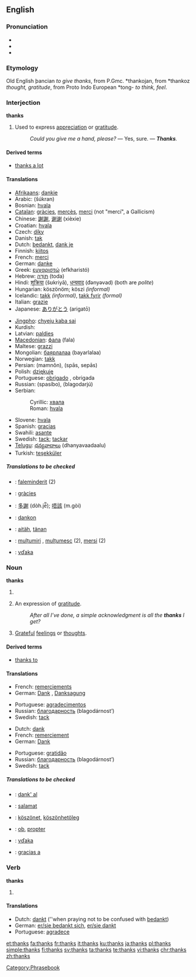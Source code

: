 ==English==

===Pronunciation===
*{{IPA|/θæŋks/}}
*{{SAMPA|/T{Nks/}}
*{{audio|en-us-thanks.ogg|Audio (US)}}

===Etymology===
Old English þancian ''to give thanks'', from P.Gmc. *thankojan, from *thankoz ''thought, gratitude'', from Proto Indo European *tong- ''to think, feel''.

===Interjection===
'''thanks'''

# Used to express [[appreciation]] or [[gratitude]].
#:''Could you give me a hand, please?'' — Yes, sure. — '''''Thanks'''.''

====Derived terms====
*[[thanks a lot]]

====Translations====
{{top}}
*[[Afrikaans]]: [[dankie]]
*Arabic: {{ARchar|[[شكرا|شكرًا]]}} (šúkran)
*Bosnian: [[hvala#Bosnian|hvala]]
*[[Catalan]]: [[gràcies]], [[mercès]], [[merci]] (not "mercí", a Gallicism)
*Chinese: [[謝謝]], [[谢谢]] (xièxie)
*Croatian: [[hvala#Croatian|hvala]]
*Czech: [[díky]]
*Danish: [[tak]]
*Dutch: [[bedankt]], [[dank je]]
*Finnish: [[kiitos]]
*French: [[merci]]
*German: [[danke]]
*Greek: [[ευχαριστώ]] (efkharistó)
*Hebrew: [[תודה|תּוֹדָה]] (toda)
*Hindi: [[शुक्रिया]] (šʊkriyā), [[धन्यवाद]] (đǝnyǝvad) (both are ''polite'')<!--ref Oxf H-E Dict, but there is no informal term for thank you in Hindi...both are formal, more so than the English Thank you.-->
*Hungarian: köszönöm; köszi ''(informal)''
*Icelandic: [[takk]] ''(informal)'', [[takk fyrir]] ''(formal)''
*Italian: [[grazie]]
*Japanese: [[ありがとう]] (arigatō)
{{mid}}
*[[Jingpho]]: [[chyeju kaba sai]]
*Kurdish: {{KUchar|[[سوپاس]]}}
*Latvian: [[paldies]]
*[[Macedonian]]: [[фала]] (fala)
*Maltese: [[grazzi]]
*Mongolian: [[баярлалаа]] (bayarlalaa)
*Norwegian: [[takk]]
*Persian: {{FAchar|[[ممنون]]}} (mamnôn), {{FAchar|[[سپاس]]}} (spās, sepās)
*Polish: [[dziękuję]]
*Portuguese: [[obrigado]] {{m}}, obrigada {{f}}
*Russian: {{t+|ru|спасибо}} (spasíbo), {{t|ru|благодарю}} (blagodarjú)
*Serbian:
*:Cyrillic: [[хвала#Serbian|хвала]]
*:Roman: [[hvala#Serbian|hvala]]
*Slovene: [[hvala]]
*Spanish: [[gracias]]
*Swahili: [[asante]]
*Swedish: [[tack]]; [[tackar]]
*[[Telugu]]: [[ధన్యవాదాలు]] (dhanyavaadaalu)
*Turkish: [[teşekküler]]
{{bottom}}

=====Translations to be checked=====
{{checktrans}}
*{{ttbc|Albanian}}: [[faleminderit]] (2)
*{{ttbc|Catalan}}: [[gràcies]]
*{{ttbc|Cantonese}}: [[多謝]] (dòh.je̿); [[唔該]] (m.gòi)
*{{ttbc|Esperanto}}: [[dankon]]
*{{ttbc|Estonian}}: [[aitäh]], [[tänan]]
*{{ttbc|Romanian}}: [[mulțumiri]] {{f|p}}, [[mulțumesc]] {{n}} (2), [[mersi]] {{n}} (2)
*{{ttbc|Slovak}}: [[vďaka]]

===Noun===
'''thanks'''

# {{obsolete}} {{plural of|[[thank]]}}
# {{plurale tantum}} An expression of [[gratitude]].
#:''After all I’ve done, a simple acknowledgment is all the '''thanks''' I get?''
# [[grateful|Grateful]] [[feelings]] or [[thought]]s.

====Derived terms====
*[[thanks to]]

====Translations====
{{trans-top|Expression of gratitude}}
*French: [[remerciement]]s {{m|p}}
*German: [[Dank]] {{m}}, [[Danksagung]] {{f}}
{{trans-mid}}
*Portuguese: [[agradecimento]]s {{m|p}}
*Russian: [[благодарность]] (blagodárnost’) {{f}}
*Swedish: [[tack]] {{n}}
{{trans-bottom}}

{{trans-top|Grateful feelings}}
*Dutch: [[dank]] {{m}}
*French: [[remerciement]] {{m}}
*German: [[Dank]] {{m}}
{{trans-mid}}
*Portuguese: [[gratidão]] {{f}}
*Russian: [[благодарность]] (blagodárnost’) {{f}}
*Swedish: [[tack]] {{n}}
{{trans-bottom}}

=====Translations to be checked=====
{{checktrans}}
*{{ttbc|Esperanto}}: [[dank' al]]
*{{ttbc|Filipino}}: [[salamat]]
*{{ttbc|Hungarian}}: [[köszönet]], [[köszönhetöleg]]
*{{ttbc|Latin}}: [[ob]], [[propter]]
*{{ttbc|Slovak}}: [[vďaka]]
*{{ttbc|Spanish}}: [[gracias a]]

===Verb===
'''thanks'''

# {{third-person singular of|[[thank]]}}

====Translations====
{{top}}
*Dutch: [[dankt]] (''when praying not to be confused with [[bedankt]])
*German: [[sich bedanken|er/sie bedankt sich]], [[danken|er/sie dankt]]
*Portuguese: [[agradecer|agradece]]
{{mid}}
{{bottom}}

[[Category:Phrasebook]]

[[et:thanks]]
[[fa:thanks]]
[[fr:thanks]]
[[it:thanks]]
[[ku:thanks]]
[[ja:thanks]]
[[pl:thanks]]
[[simple:thanks]]
[[fi:thanks]]
[[sv:thanks]]
[[ta:thanks]]
[[te:thanks]]
[[vi:thanks]]
[[chr:thanks]]
[[zh:thanks]]